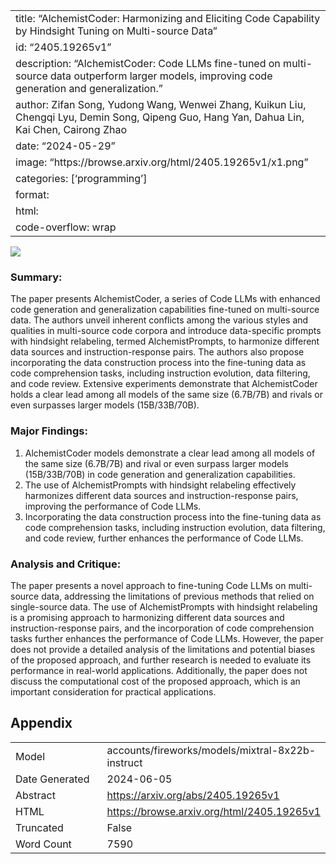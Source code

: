 
---
title: "AlchemistCoder: Harmonizing and Eliciting Code Capability by Hindsight Tuning on Multi-source Data"
id: "2405.19265v1"
description: "AlchemistCoder: Code LLMs fine-tuned on multi-source data outperform larger models, improving code generation and generalization."
author: Zifan Song, Yudong Wang, Wenwei Zhang, Kuikun Liu, Chengqi Lyu, Demin Song, Qipeng Guo, Hang Yan, Dahua Lin, Kai Chen, Cairong Zhao
date: "2024-05-29"
image: "https://browse.arxiv.org/html/2405.19265v1/x1.png"
categories: ['programming']
format:
  html:
    code-overflow: wrap
---

![](https://browse.arxiv.org/html/2405.19265v1/x1.png)

### Summary:

The paper presents AlchemistCoder, a series of Code LLMs with enhanced code generation and generalization capabilities fine-tuned on multi-source data. The authors unveil inherent conflicts among the various styles and qualities in multi-source code corpora and introduce data-specific prompts with hindsight relabeling, termed AlchemistPrompts, to harmonize different data sources and instruction-response pairs. The authors also propose incorporating the data construction process into the fine-tuning data as code comprehension tasks, including instruction evolution, data filtering, and code review. Extensive experiments demonstrate that AlchemistCoder holds a clear lead among all models of the same size (6.7B/7B) and rivals or even surpasses larger models (15B/33B/70B).

### Major Findings:

1. AlchemistCoder models demonstrate a clear lead among all models of the same size (6.7B/7B) and rival or even surpass larger models (15B/33B/70B) in code generation and generalization capabilities.
2. The use of AlchemistPrompts with hindsight relabeling effectively harmonizes different data sources and instruction-response pairs, improving the performance of Code LLMs.
3. Incorporating the data construction process into the fine-tuning data as code comprehension tasks, including instruction evolution, data filtering, and code review, further enhances the performance of Code LLMs.

### Analysis and Critique:

The paper presents a novel approach to fine-tuning Code LLMs on multi-source data, addressing the limitations of previous methods that relied on single-source data. The use of AlchemistPrompts with hindsight relabeling is a promising approach to harmonizing different data sources and instruction-response pairs, and the incorporation of code comprehension tasks further enhances the performance of Code LLMs. However, the paper does not provide a detailed analysis of the limitations and potential biases of the proposed approach, and further research is needed to evaluate its performance in real-world applications. Additionally, the paper does not discuss the computational cost of the proposed approach, which is an important consideration for practical applications.

## Appendix

|          |          |
|----------|----------|
| Model     | accounts/fireworks/models/mixtral-8x22b-instruct       |
| Date Generated     | 2024-06-05       |
| Abstract | [https://arxiv.org/abs/2405.19265v1](https://arxiv.org/abs/2405.19265v1)        |
| HTML     | [https://browse.arxiv.org/html/2405.19265v1](https://browse.arxiv.org/html/2405.19265v1)       |
| Truncated       | False       |
| Word Count       | 7590       |